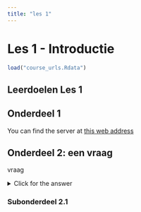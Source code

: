 ```yaml
---
title: "les 1"
---
```



# Les 1 - Introductie

```r
load("course_urls.Rdata")
```

## Leerdoelen Les 1

## Onderdeel 1

You can find the server at [this web address](`r serverurl`)

## Onderdeel 2: een vraag

vraag

<details><summary>Click for the answer</summary>
antwoord
```r
# code chuncks kunnen gewoon mee
print("42")
```
  
</details>

### Subonderdeel 2.1
